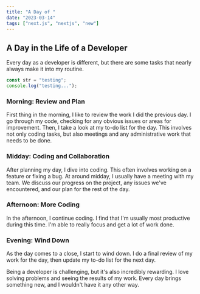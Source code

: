 ```yaml
---
title: "A Day of "
date: "2023-03-14"
tags: ["next.js", "nextjs", "new"]
---
```


## A Day in the Life of a Developer

Every day as a developer is different, but there are some tasks that nearly always make it into my routine.

```jsx
const str = "testing";
console.log("testing...");
```

### Morning: Review and Plan

First thing in the morning, I like to review the work I did the previous day. I go through my code, checking for any obvious issues or areas for improvement. Then, I take a look at my to-do list for the day. This involves not only coding tasks, but also meetings and any administrative work that needs to be done.

### Midday: Coding and Collaboration

After planning my day, I dive into coding. This often involves working on a feature or fixing a bug. At around midday, I usually have a meeting with my team. We discuss our progress on the project, any issues we've encountered, and our plan for the rest of the day.

### Afternoon: More Coding

In the afternoon, I continue coding. I find that I'm usually most productive during this time. I'm able to really focus and get a lot of work done.

### Evening: Wind Down

As the day comes to a close, I start to wind down. I do a final review of my work for the day, then update my to-do list for the next day.

Being a developer is challenging, but it's also incredibly rewarding. I love solving problems and seeing the results of my work. Every day brings something new, and I wouldn't have it any other way.

```

```
